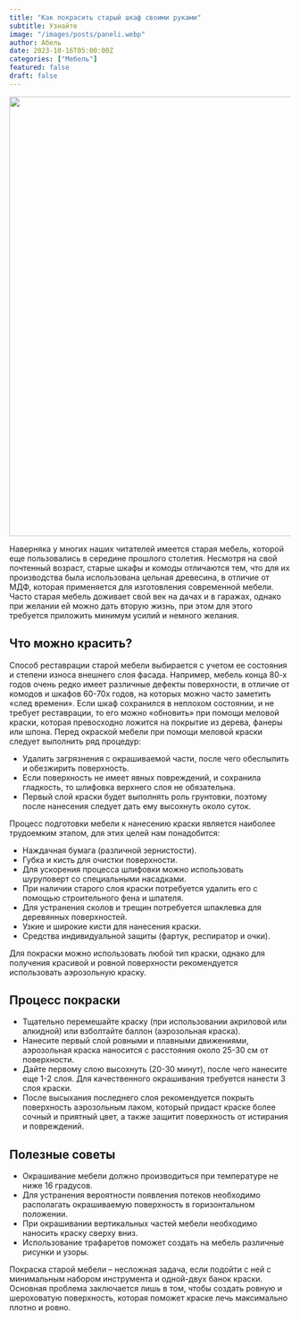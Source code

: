 ```yaml
---
title: "Как покрасить старый шкаф своими руками"
subtitle: Узнайте
image: "/images/posts/paneli.webp"
author: Абель
date: 2023-10-16T05:00:00Z
categories: ["Мебель"]
featured: false
draft: false
---
```


<img src="/images/posts/samorezi.webp" alt="" width="786" height="" />

Наверняка у многих наших читателей имеется старая мебель, которой еще пользовались в середине прошлого столетия. Несмотря на свой почтенный возраст, старые шкафы и комоды отличаются тем, что для их производства была использована цельная древесина, в отличие от МДФ, которая применяется для изготовления современной мебели. Часто старая мебель доживает свой век на дачах и в гаражах, однако при желании ей можно дать вторую жизнь, при этом для этого требуется приложить минимум усилий и немного желания.

## Что можно красить?

Способ реставрации старой мебели выбирается с учетом ее состояния и степени износа внешнего слоя фасада. Например, мебель конца 80-х годов очень редко имеет различные дефекты поверхности, в отличие от комодов и шкафов 60-70х годов, на которых можно часто заметить «след времени». Если шкаф сохранился в неплохом состоянии, и не требует реставрации, то его можно «обновить» при помощи меловой краски, которая превосходно ложится на покрытие из дерева, фанеры или шпона. Перед окраской мебели при помощи меловой краски следует выполнить ряд процедур:

- Удалить загрязнения с окрашиваемой части, после чего обеспылить и обезжирить поверхность.
- Если поверхность не имеет явных повреждений, и сохранила гладкость, то шлифовка верхнего слоя не обязательна.
- Первый слой краски будет выполнять роль грунтовки, поэтому после нанесения следует дать ему высохнуть около суток.

Процесс подготовки мебели к нанесению краски является наиболее трудоемким этапом, для этих целей нам понадобится:

- Наждачная бумага (различной зернистости).
- Губка и кисть для очистки поверхности.
- Для ускорения процесса шлифовки можно использовать шуруповерт со специальными насадками.
- При наличии старого слоя краски потребуется удалить его с помощью строительного фена и шпателя.
- Для устранения сколов и трещин потребуется шпаклевка для деревянных поверхностей.
- Узкие и широкие кисти для нанесения краски.
- Средства индивидуальной защиты (фартук, респиратор и очки).

Для покраски можно использовать любой тип краски, однако для получения красивой и ровной поверхности рекомендуется использовать аэрозольную краску.

## Процесс покраски

- Тщательно перемешайте краску (при использовании акриловой или алкидной) или взболтайте баллон (аэрозольная краска).
- Нанесите первый слой ровными и плавными движениями, аэрозольная краска наносится с расстояния около 25-30 см от поверхности.
- Дайте первому слою высохнуть (20-30 минут), после чего нанесите еще 1-2 слоя. Для качественного окрашивания требуется нанести 3 слоя краски.
- После высыхания последнего слоя рекомендуется покрыть поверхность аэрозольным лаком, который придаст краске более сочный и приятный цвет, а также защитит поверхность от истирания и повреждений.

## Полезные советы

- Окрашивание мебели должно производиться при температуре не ниже 16 градусов.
- Для устранения вероятности появления потеков необходимо располагать окрашиваемую поверхность в горизонтальном положении.
- При окрашивании вертикальных частей мебели необходимо наносить краску сверху вниз.
- Использование трафаретов поможет создать на мебель различные рисунки и узоры.

Покраска старой мебели – несложная задача, если подойти с ней с минимальным набором инструмента и одной-двух банок краски. Основная проблема заключается лишь в том, чтобы создать ровную и шероховатую поверхность, которая поможет краске лечь максимально плотно и ровно.
